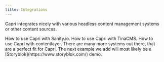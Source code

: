 ```yaml
---
title: Integrations
---
```


Capri integrates nicely with various headless content management systems or other
content sources.

<TwoCols>
  <Card link="/docs/integrations/sanity" title="Sanity.io">
    How to use Capri with Sanity.io.
  </Card>
  <Card link="/docs/integrations/tinacms" title="TinaCMS">
    How to use Capri with TinaCMS.
  </Card>
  <Card link="/docs/integrations/contentlayer" title="Contentlayer">
    How to use Capri with contentlayer.
  </Card>
</TwoCols>

<Note title="Stay tuned">
  There are many more systems out there, that are a perfect fit for Capri. The
  next example we add will most likely be a
  [Storyblok](https://www.storyblok.com/) demo.
</Note>
